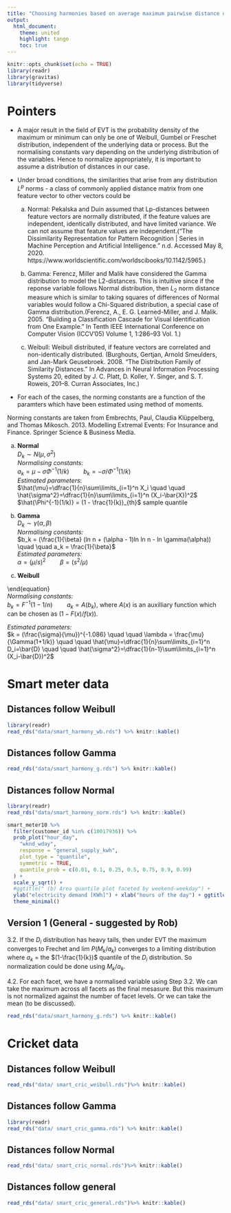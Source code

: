 ```yaml
---
title: "Choosing harmonies based on average maximum pairwise distance of distributions"
output:
  html_document:
    theme: united
    highlight: tango
    toc: true
---
```


```r
knitr::opts_chunk$set(echo = TRUE)
library(readr)
library(gravitas)
library(tidyverse)
```

# Pointers

- A major result in the field of EVT is the probability density of the maximum or minimum can only be one of Weibull, Gumbel or Freschet distribution, independent of the underlying data or process. But the normalising constants vary depending on the underlying distribution of the variables. Hence to normalize appropriately, it is important to assume a distribution of distances in our case.

- Under broad conditions, the similarities that arise from any distribution $L^p$ norms - a class of commonly applied distance matrix from one feature vector to other vectors could be

  a) Normal: Pekalska and Duin assumed that Lp-distances between
feature vectors are normally distributed, if the feature values are independent, identically distributed, and have limited variance.  We can not assume that feature values are independent.(“The Dissimilarity Representation for Pattern Recognition | Series in Machine Perception and Artificial Intelligence.”   n.d. Accessed May 8, 2020.    https://www.worldscientific.com/worldscibooks/10.1142/5965.)  

  b) Gamma: Ferencz, Miller and Malik have considered the
Gamma distribution to model the L2-distances.
This is intuitive since if the reponse variable follows
Normal distribution, then $L_2$ norm distance measure which
is similar to taking squares of differences of Normal
variables would follow a Chi-Squared distribution, a special
case of Gamma distribution.(Ferencz, A., E. G. Learned-Miller, and J. Malik. 2005. “Building a Classification Cascade for Visual Identification from One Example.” In Tenth IEEE International Conference on Computer Vision (ICCV’05) Volume 1, 1:286–93 Vol. 1.)  
 
  c) Weibull: Weibull distributed, if feature vectors are
correlated and non-identically distributed.
(Burghouts, Gertjan, Arnold Smeulders, and Jan-Mark
Geusebroek. 2008. “The Distribution Family of Similarity
Distances.” In Advances in Neural Information Processing
Systems 20, edited by J. C. Platt, D. Koller, Y. Singer, and
S. T. Roweis, 201–8. Curran Associates, Inc.)

- For each of the cases, the norming constants are a function
of the paramters which have been estimated using method of moments.

 Norming constants are taken from Embrechts, Paul, Claudia   Klüppelberg, and Thomas Mikosch. 2013. Modelling Extremal Events: For Insurance and Finance. Springer Science & Business Media.

  a) **Normal**  
  $D_{k} \sim N(\mu, \sigma^2)$  
    *Normalising constants*:  
    $a_k = \mu − \sigma\Phi^{-1}(1/k) \quad \quad b_k = -\sigma/\Phi^{-1}(1/k)$  
    *Estimated parameters*:  
    $\hat{\mu}=\dfrac{1}{n}\sum\limits_{i=1}^n X_i \quad \quad \hat{\sigma^2}=\dfrac{1}{n}\sum\limits_{i=1}^n (X_i-\bar{X})^2$  
    $\hat{\Phi^{-1}(1/k)} =  (1 - \frac{1}{k})_{th}$ sample quantile
  
  b) **Gamma**  
  $D_{k} \sim \gamma(\alpha, \beta)$  
    *Normalising constants:*  
    $b_k = (\frac{1}{\beta} (ln n + (\alpha - 1)ln ln n - ln       \gamma(\alpha))  \quad \quad a_k = \frac{1}{\beta}$  
    *Estimated parameters:*  
    $\alpha = (\mu/s)^2 \quad \quad \beta = (s^2/\mu)$

 
  c)  **Weibull** 
  
\begin{equation}

f_D(d; \lambda, k) = \left\{ \begin{array}{cl}
    \frac{k}{\lambda}(\frac{d}{\lambda})^{k-1} e^{-(d/\lambda)^k} & \ ; \ d \geq 0 \\
    0 & \ ; \ d < 0 \end{array} \right. \
\end{equation}  
    *Normalising constants:*  
  $b_k = F^{-1}(1-1/n)  \quad \quad a_k = A(b_k)$, where $A(x)$ is an auxilliary function which can be chosen as $(1-F(x)/f(x))$.
  
  \begin{equation}
F(x) = 1 - e^{{-(\frac{d}{\lambda})}^k}
\end{equation}
    *Estimated parameters:*  
  $k = (\frac{\sigma}{\mu})^{-1.086} \quad \quad \lambda = \frac{\mu}{\Gamma(1+1/k)} \quad \quad \hat{\mu}=\dfrac{1}{n}\sum\limits_{i=1}^n D_i=\bar{D} \quad \quad \hat{\sigma^2}=\dfrac{1}{n-1}\sum\limits_{i=1}^n (X_i-\bar{D})^2$  
  


<!-- # Algorithm -->

<!--  1. Suppose $C_1$ and $C_2$ are two cyclic granularities such that $C_1$ maps index set to a set $\{A_1, A_2, A_3, \dots, A_I$\}, and $C_2$ maps index set to a set $\{B_1, B_2, B_3, \dots, B_J$\} and $v$ is the measured variable. Hence for each combination ($A_i$, $B_j$), we have s subset of the time series variable $v_{ij} \subseteq v$, $\forall i = {1, 2, \dots, I}$ and $\forall j = {1, 2, \dots, J}$ -->

<!--  2. There will be $J$ groups corresponding to each level $A_i$ of $C_1$. We compute the pairwise differences in distributions of these $J$ groups. Thus there will be  $k = \binom{J}{2}$ pairwise distances corresponding to each $A_i$. Let $D_1$,...,$D_k$ be these distances and let their maximum be $M_k$. -->

# Smart meter data

## Distances follow Weibull

```r
library(readr)
read_rds("data/smart_harmony_wb.rds") %>% knitr::kable()
```


## Distances follow Gamma

 <!-- 3.1. Suppose the reponse variable follows Normal distribution. Then any distance measure which is similar to taking squares of differences of Normal variables would follow a Chi-Squared distribution, a special case of Gamma distribution. Hence if we proceed with the assumption that the $D_i$ distribution has Gamma distribution, then under EVT the maximum converges to Gumbel distribution and lim $P(M_k - b_k)/a_k)$ converges to a limiting Gumbel distribution where $b_k = (\frac{1}{\beta} (ln n + (\alpha - 1)ln ln n - ln \gamma(\alpha))$ and $a_k = \frac{1}{\beta}$. Here $\alpha$ and $\beta$ could be estimated using $(\mu/s)^2$ and $(s^2/\mu)$ respectively. -->

 <!-- 4.1. For each facet, we have a normalised variable using Step 3.1. We can take the maximum across all facets as the final mesasure. But this maximum is not normalized against the number of facet levels. Or we can take the mean (to be discussed). -->

```r
read_rds("data/smart_harmony_g.rds") %>% knitr::kable()
```


## Distances follow Normal

<!--  3.3. Let $D_{k} \sim N(\mu, \sigma^2)$. Then for $a_k = \mu − \sigma\Phi^{-1}(1/k)$ and $b_k = -\sigma/\Phi^{-1}(1/k)$, we have we have $P(\frac{M_k - a_k}{b_k} \leq z) \xrightarrow{} G(z)$, where $G$ is the standard Gumbel distribution. So normalization could be done  using $\frac{M_k - a_k}{b_k}$, where $\Phi^{-1}(1/k)$ could be approximated by $(1 - \frac{1}{k})$ sample quantile and $\mu$ and $\sigma$ by sample mean and standard deviation.  -->

<!--  4.3. We have been able to normalize for the number of levels of x-axis variable using Step 3.2. Now  -->
<!-- $\forall A_i, \quad i \in \{1, 2, \dots, I\}$, we have a normalised variable each of which follows a standard Gumbel distribution. Now we need to combine these normalised variables across different facets in a way so that the number of facet levels do not play a role. For this we can take the mean, median or any quantiles of these normalised variables. But the median (and any quantiles) of these Gumbel distributions grow at the rate of (some power of) $log n$ with $n \xrightarrow{} \infty$. Hence, median($N_i$)/log($I$) could serve as the final measure. -->


```r
library(readr)
read_rds("data/smart_harmony_norm.rds") %>% knitr::kable()
```

```r
smart_meter10 %>%
  filter(customer_id %in% c(10017936)) %>%
  prob_plot("hour_day",
    "wknd_wday",
    response = "general_supply_kwh",
    plot_type = "quantile",
    symmetric = TRUE,
    quantile_prob = c(0.01, 0.1, 0.25, 0.5, 0.75, 0.9, 0.99)
  ) +
  scale_y_sqrt() +
  #ggtitle(" (b) Area quantile plot faceted by weekend-weekday") +
  ylab("electricity demand [KWh]") + xlab("hours of the day") + ggtitle("") + ylab("")+ 
  theme_minimal()
```



<!--  5. Steps 1 to 5 are repeated for every harmony pair and harmony pairs rearranged from highest to lowest MMPD (final measure). Harmony pair with higher MMPD would be more interesting as it would mean that the harmony pair exhibits more variations in distributions on an average between different levels of $C_2$. -->



## Version 1 (General - suggested by Rob)

 3.2. If the $D_i$ distribution has heavy tails, then under EVT the maximum converges to Frechet and lim $P(M_k / a_k)$ converges to a limiting distribution where $a_k$ = the $(1-\frac{1}{k})$ quantile of the $D_i$ distribution. So normalization could be done  using $M_k / a_k$.

 4.2. For each facet, we have a normalised variable using Step 3.2. We can take the maximum across all facets as the final mesasure. But this maximum is not normalized against the number of facet levels. Or we can take the mean (to be discussed).


```r
read_rds("data/smart_harmony_g.rds") %>% knitr::kable()
```


<!-- ```{r, eval=FALSE, echo=FALSE} -->
<!-- read_rds("data/smart_harmony_ak.rds") -->
<!-- ``` -->

<!-- ```{r, eval = FALSE} -->
<!-- smart_meter10 %>% -->
<!--   filter(customer_id %in% c(10017936)) %>% -->
<!--   prob_plot("day_week", -->
<!--     "day_month", -->
<!--     response = "general_supply_kwh", -->
<!--     plot_type = "quantile", -->
<!--     symmetric = TRUE, -->
<!--     quantile_prob = c(0.01, 0.1, 0.25, 0.5, 0.75, 0.9, 0.99) -->
<!--   ) + -->
<!--   scale_y_sqrt() + -->
<!--   #ggtitle(" (b) Area quantile plot faceted by weekend-weekday") + -->
<!--   ylab("electricity demand [KWh]") + xlab("hours of the day") + ggtitle("") + ylab("")+  -->
<!--   theme_minimal() -->
<!-- ``` -->


<!-- ## Version 4 (old benchmark) -->

<!--  3.4. For each $i \in \{1, 2, \dots, I\}$, the maximum pairwise distance could be chosen from  $\binom{I}{2}$ distances using $D_{i}$ = max($d_{jl}$)/$J$(max($d_{jl}$) - min($d_{jl}$)) $\forall j, l = {1, 2, \dots, J}$. -->

<!--  4.4. Mean maximum pairwise distance (MMPD) over $i = {1, 2, \dots, I}$ is computed by -->
<!-- $MMPD = (1/I)\sum_{i=1}^{l}{D_{i}}$. -->


<!-- ```{r, eval = FALSE, echo=FALSE} -->
<!-- library(readr) -->
<!-- read_rds("data/smart_harmony_n.rds") %>% knitr::kable() -->
<!-- ``` -->

<!-- ```{r, echo = FALSE, eval = FALSE} -->
<!-- smart_meter10 %>% -->
<!--   filter(customer_id %in% c(10017936)) %>% -->
<!--   prob_plot("week_month", -->
<!--     "wknd_wday", -->
<!--     response = "general_supply_kwh", -->
<!--     plot_type = "quantile", -->
<!--     symmetric = TRUE, -->
<!--     quantile_prob = c(0.01, 0.1, 0.25, 0.5, 0.75, 0.9, 0.99) -->
<!--   ) + -->
<!--   scale_y_sqrt() + -->
<!--   #ggtitle(" (b) Area quantile plot faceted by weekend-weekday") + -->
<!--   ylab("electricity demand [KWh]") + xlab("hours of the day") + ggtitle("") + ylab("")+  -->
<!--   theme_minimal() -->
<!-- ``` -->


# Cricket data


## Distances follow Weibull
```r
read_rds("data/ smart_cric_weibull.rds")%>% knitr::kable()
```

## Distances follow Gamma

```r
library(readr)
read_rds("data/ smart_cric_gamma.rds") %>% knitr::kable()
```

## Distances follow Normal 
```r
read_rds("data/ smart_cric_normal.rds")%>% knitr::kable()
```

## Distances follow general 
```r
read_rds("data/ smart_cric_general.rds")%>% knitr::kable()
```